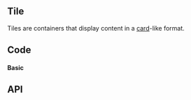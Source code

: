 

## Tile

<!-- introduction start -->
Tiles are containers that display content in a [card](../card)-like format.
<!-- introduction end -->

## Code

#### Basic

<TilePlayground height="22rem" />

## API

<PropsApi />
